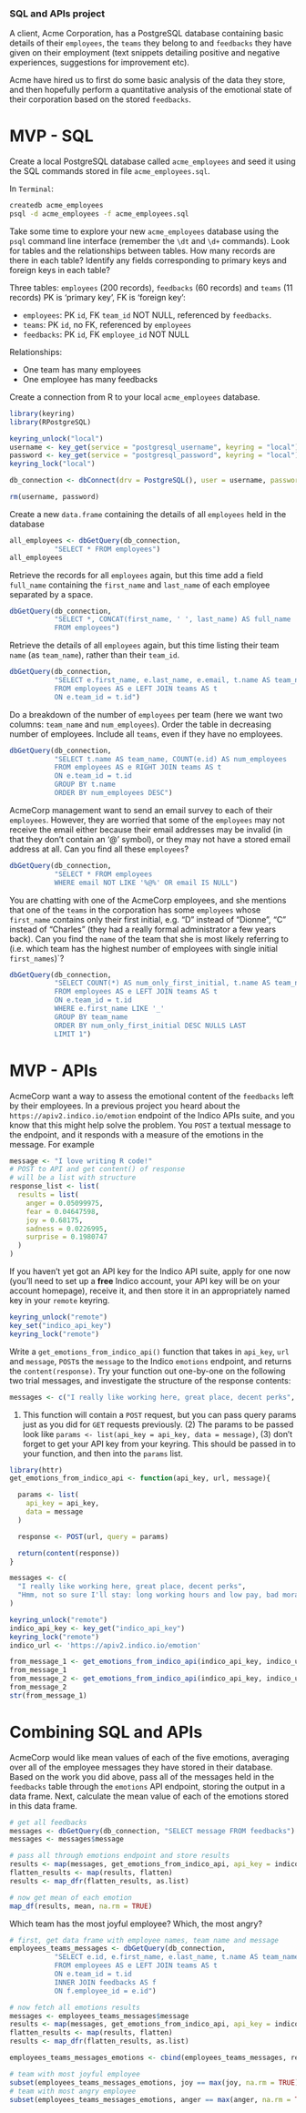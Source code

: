 
### SQL and APIs project


A client, Acme Corporation, has a PostgreSQL database containing basic details of their `employees`, the `teams` they belong to and `feedbacks` they have given on their employment (text snippets detailing positive and negative experiences, suggestions for improvement etc).

Acme have hired us to first do some basic analysis of the data they store, and then hopefully perform a quantitative analysis of the emotional state of their corporation based on the stored `feedbacks`.



# MVP - SQL

Create a local PostgreSQL database called `acme_employees` and seed it using the SQL commands stored in file `acme_employees.sql`.

In `Terminal`: 

```bash
createdb acme_employees
psql -d acme_employees -f acme_employees.sql
```

Take some time to explore your new `acme_employees` database using the `psql` command line interface (remember the `\dt` and `\d+` commands). Look for tables and the relationships between tables. How many records are there in each table? Identify any fields corresponding to primary keys and foreign keys in each table?

Three tables: `employees` (200 records), `feedbacks` (60 records) and `teams` (11 records)
PK is 'primary key', FK is 'foreign key':

-  `employees`: PK `id`, FK `team_id` NOT NULL, referenced by `feedbacks`.
-  `teams`: PK `id`, no FK, referenced by `employees`
-  `feedbacks`: PK `id`, FK `employee_id` NOT NULL

Relationships:

- One team has many employees
- One employee has many feedbacks

Create a connection from R to your local `acme_employees` database.




```r
library(keyring)
library(RPostgreSQL)

keyring_unlock("local")
username <- key_get(service = "postgresql_username", keyring = "local")
password <- key_get(service = "postgresql_password", keyring = "local")
keyring_lock("local")

db_connection <- dbConnect(drv = PostgreSQL(), user = username, password = password, dbname = "acme_employees", host = "localhost")

rm(username, password)
```

Create a new `data.frame` containing the details of all `employees` held in the database

```r
all_employees <- dbGetQuery(db_connection,
           "SELECT * FROM employees")
all_employees
```

Retrieve the records for all `employees` again, but this time add a field `full_name` containing the `first_name` and `last_name` of each employee separated by a space.

```r
dbGetQuery(db_connection,
           "SELECT *, CONCAT(first_name, ' ', last_name) AS full_name 
           FROM employees")
```

Retrieve the details of all `employees` again, but this time listing their team `name` (as `team_name`), rather than their `team_id`.

```r
dbGetQuery(db_connection,
           "SELECT e.first_name, e.last_name, e.email, t.name AS team_name
           FROM employees AS e LEFT JOIN teams AS t
           ON e.team_id = t.id")
```

Do a breakdown of the number of `employees` per team (here we want two columns: `team_name` and `num_employees`). Order the table in decreasing number of employees. Include all `teams`, even if they have no employees.

```r
dbGetQuery(db_connection,
           "SELECT t.name AS team_name, COUNT(e.id) AS num_employees
           FROM employees AS e RIGHT JOIN teams AS t
           ON e.team_id = t.id
           GROUP BY t.name
           ORDER BY num_employees DESC")
```

AcmeCorp management want to send an email survey to each of their `employees`. However, they are worried that some of the `employees` may not receive the email either because their email addresses may be invalid (in that they don't contain an '@' symbol), or they may not have a stored email address at all. Can you find all these `employees`?

```r
dbGetQuery(db_connection,
           "SELECT * FROM employees
           WHERE email NOT LIKE '%@%' OR email IS NULL")
```

You are chatting with one of the AcmeCorp employees, and she mentions that one of the `teams` in the corporation has some `employees` whose `first_name` contains only their first initial, e.g. "D" instead of "Dionne", "C" instead of "Charles" (they had a really formal administrator a few years back). Can you find the `name` of the team that she is most likely referring to (i.e. which team has the highest number of employees with single initial `first_names`)`?

```r
dbGetQuery(db_connection,
           "SELECT COUNT(*) AS num_only_first_initial, t.name AS team_name 
           FROM employees AS e LEFT JOIN teams AS t
           ON e.team_id = t.id
           WHERE e.first_name LIKE '_'
           GROUP BY team_name
           ORDER BY num_only_first_initial DESC NULLS LAST
           LIMIT 1")
```


# MVP - APIs

AcmeCorp want a way to assess the emotional content of the `feedbacks` left by their employees. In a previous project you heard about the `https://apiv2.indico.io/emotion` endpoint of the Indico APIs suite, and you know that this might help solve the problem. You `POST` a textual message to the endpoint, and it responds with a measure of the emotions in the message. For example

```r
message <- "I love writing R code!"
# POST to API and get content() of response
# will be a list with structure
response_list <- list(
  results = list(
    anger = 0.05099975, 
    fear = 0.04647598, 
    joy = 0.68175, 
    sadness = 0.0226995, 
    surprise = 0.1980747
  )
)
```

If you haven't yet got an API key for the Indico API suite, apply for one now (you'll need to set up a **free** Indico account, your API key will be on your account homepage), receive it, and then store it in an appropriately named key in your `remote` keyring.

```r
keyring_unlock("remote")
key_set("indico_api_key")
keyring_lock("remote")
```

Write a `get_emotions_from_indico_api()` function that takes in `api_key`, `url` and `message`, `POST`s the `message` to the Indico `emotions` endpoint, and returns the `content(response)`. Try your function out one-by-one on the following two trial messages, and investigate the structure of the response contents:

```r
messages <- c("I really like working here, great place, decent perks", "Hmm, not so sure I'll stay: long working hours and low pay, bad morale")
```

(1) This function will contain a `POST` request, but you can pass query params just as you did for `GET` requests previously. (2) The params to be passed look like `params <- list(api_key = api_key, data = message)`, (3) don't forget to get your API key from your keyring. This should be passed in to your function, and then into the `params` list.

```r
library(httr)
get_emotions_from_indico_api <- function(api_key, url, message){

  params <- list(
    api_key = api_key,
    data = message
  )

  response <- POST(url, query = params)

  return(content(response))
}
```

```r
messages <- c(
  "I really like working here, great place, decent perks", 
  "Hmm, not so sure I'll stay: long working hours and low pay, bad morale"
)

keyring_unlock("remote")
indico_api_key <- key_get("indico_api_key")
keyring_lock("remote")
indico_url <- 'https://apiv2.indico.io/emotion'

from_message_1 <- get_emotions_from_indico_api(indico_api_key, indico_url, messages[1])
from_message_1
from_message_2 <- get_emotions_from_indico_api(indico_api_key, indico_url, messages[2])
from_message_2
str(from_message_1)
```


# Combining SQL and APIs

AcmeCorp would like mean values of each of the five emotions, averaging over all of the employee messages they have stored in their database. Based on the work you did above, pass all of the messages held in the `feedbacks` table through the `emotions` API endpoint, storing the output in a data frame. Next, calculate the mean value of each of the emotions stored in this data frame.  

```r
# get all feedbacks
messages <- dbGetQuery(db_connection, "SELECT message FROM feedbacks")
messages <- messages$message

# pass all through emotions endpoint and store results
results <- map(messages, get_emotions_from_indico_api, api_key = indico_api_key, url = indico_url)
flatten_results <- map(results, flatten)
results <- map_dfr(flatten_results, as.list)

# now get mean of each emotion
map_df(results, mean, na.rm = TRUE)
```

Which team has the most joyful employee? Which, the most angry? 

```r
# first, get data frame with employee names, team name and message
employees_teams_messages <- dbGetQuery(db_connection, 
           "SELECT e.id, e.first_name, e.last_name, t.name AS team_name, f.message
           FROM employees AS e LEFT JOIN teams AS t
           ON e.team_id = t.id
           INNER JOIN feedbacks AS f
           ON f.employee_id = e.id")

# now fetch all emotions results
messages <- employees_teams_messages$message
results <- map(messages, get_emotions_from_indico_api, api_key = indico_api_key, url = indico_url)
flatten_results <- map(results, flatten)
results <- map_dfr(flatten_results, as.list)

employees_teams_messages_emotions <- cbind(employees_teams_messages, results)

# team with most joyful employee
subset(employees_teams_messages_emotions, joy == max(joy, na.rm = TRUE))$team
# team with most angry employee
subset(employees_teams_messages_emotions, anger == max(anger, na.rm = TRUE))$team
```


